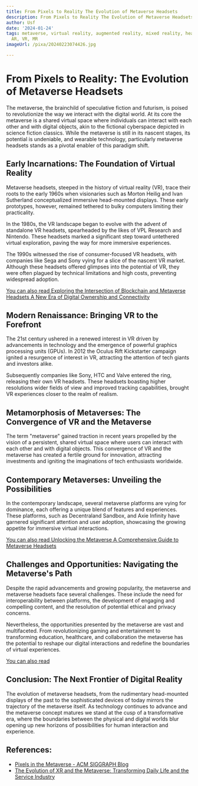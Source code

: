 ```yaml
---
title: From Pixels to Reality The Evolution of Metaverse Headsets
description: From Pixels to Reality The Evolution of Metaverse Headsets
author: Usf
date: '2024-01-24'
tags: metaverse, virtual reality, augmented reality, mixed reality, head-mounted displays,
  AR, VR, MR
imageUrl: /pixa/20240223074426.jpg

---
```

# **From Pixels to Reality:  The Evolution of  Metaverse Headsets**

The metaverse, the brainchild of speculative fiction and futurism, is poised to revolutionize the way  we interact with the  digital world. At its core the  metaverse is a shared virtual space  where individuals can interact  with each other and with digital objects, akin to the fictional cyberspace depicted  in science  fiction classics.  While the metaverse is still in its nascent stages, its potential is  undeniable, and wearable technology, particularly  metaverse  headsets stands  as a pivotal enabler  of  this  paradigm shift.

## Early Incarnations: The Foundation of Virtual Reality

Metaverse headsets,  steeped in the history of virtual reality (VR), trace their roots to the early  1960s when visionaries such as Morton Heilig  and  Ivan Sutherland conceptualized immersive  head-mounted  displays. These  early prototypes, however, remained tethered  to bulky computers limiting their practicality.

In  the 1980s, the VR landscape began to evolve with the  advent of standalone VR headsets, spearheaded  by the likes of VPL Research and Nintendo. These headsets marked a significant step  toward untethered virtual exploration, paving the way for  more immersive experiences.

The 1990s witnessed the rise of consumer-focused VR headsets, with companies like  Sega and Sony vying for  a slice of the nascent VR market. Although these headsets offered glimpses into the potential of VR, they were often plagued by  technical limitations and high costs, preventing widespread adoption.

[You can also read Exploring the Intersection of Blockchain and Metaverse Headsets A New Era of Digital Ownership and Connectivity](Exploring%20the%20Intersection%20of%20Blockchain%20and%20Metaverse%20Headsets%20A%20New%20Era%20of%20Digital%20Ownership%20and%20Connectivity)


## Modern Renaissance:  Bringing VR to the Forefront

The  21st century ushered in a renewed interest  in VR driven by advancements in technology and the emergence of powerful  graphics processing units (GPUs). In 2012 the Oculus Rift Kickstarter campaign ignited a  resurgence  of interest in VR, attracting the attention of tech giants and investors alike.

Subsequently companies like Sony, HTC and Valve entered the ring, releasing their own VR headsets.  These headsets boasting higher resolutions wider fields of view and improved tracking capabilities, brought VR experiences closer to the realm of realism.

## Metamorphosis of Metaverses: The Convergence of VR and the Metaverse

The term "metaverse" gained traction in recent years propelled by the vision  of a persistent, shared virtual space where users can interact with  each other and with  digital objects. This convergence of VR and the metaverse has created a fertile ground for innovation, attracting investments and igniting the imaginations of tech enthusiasts worldwide.

## Contemporary Metaverses: Unveiling  the Possibilities

In the contemporary landscape, several metaverse platforms are vying for dominance, each offering a unique blend of features and  experiences. These platforms, such  as Decentraland Sandbox, and Axie Infinity have garnered significant attention and user adoption, showcasing the growing appetite for immersive virtual interactions.

[You can also read Unlocking  the Metaverse A Comprehensive Guide to  Metaverse Headsets](Unlocking%20the%20Metaverse%20A%20Comprehensive%20Guide%20to%20Metaverse%20Headsets)


## Challenges and Opportunities: Navigating the Metaverse's Path

Despite the rapid advancements and growing popularity, the metaverse and metaverse headsets face several challenges. These include  the need  for interoperability between platforms, the development  of engaging and compelling content, and  the resolution of  potential ethical and privacy concerns.

Nevertheless, the opportunities presented  by the metaverse are vast and multifaceted. From revolutionizing gaming and entertainment to transforming education, healthcare, and collaboration the metaverse has the  potential to reshape our digital interactions and redefine the boundaries of virtual experiences.

[You  can also read ]()


## Conclusion:  The  Next Frontier of Digital  Reality

The evolution of metaverse headsets, from the rudimentary head-mounted displays of the past to the sophisticated devices of today mirrors the trajectory of the metaverse itself. As technology continues to advance and the metaverse concept matures we stand at the cusp of a transformative era, where the boundaries between the physical and digital worlds blur opening up new horizons of possibilities for human  interaction  and experience.

## References:
- [Pixels in the Metaverse - ACM SIGGRAPH Blog](https://blog.siggraph.org/2022/07/pixels-in-the-metaverse.html/)
- [The Evolution of XR and the Metaverse: Transforming Daily Life and the Service Industry](https://www.linkedin.com/pulse/evolution-xr-metaverse-transforming-daily-life-shawn-black-crfp)
